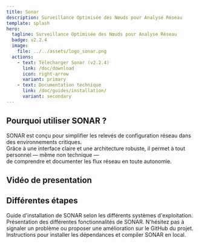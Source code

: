 ```yaml
---
title: Sonar
description: Surveillance Optimisée des Nœuds pour Analyse Réseau
template: splash
hero:
  tagline: Surveillance Optimisée des Nœuds pour Analyse Réseau
  badge: v2.2.4
  image:
    file: ../../assets/logo_sonar.png
  actions:
    - text: Télecharger Sonar (v2.2.4)
      link: /doc/download
      icon: right-arrow
      variant: primary
    - text: Documentation technique
      link: /doc/guides/installation/
      variant: secondary
---
```




## Pourquoi utiliser SONAR ?

SONAR est conçu pour simplifier les relevés de configuration réseau dans des environnements critiques.  
Grâce à une interface claire et une architecture robuste, il permet à tout personnel — même non technique —  
de comprendre et documenter les flux réseau en toute autonomie.


## Vidéo de presentation

<YoutubeEmbed  videoid="n1CqzT5QDnw" playLabel="Sonar" />

## Différentes étapes

<CardGrid stagger>
	<Card title="Installation" icon="pencil">
		Guide d'installation de SONAR selon les différents systèmes d'exploitation.
	</Card>
	<Card title="Utilisation" icon="add-document">
		Présentation des différentes fonctionnalités de SONAR.
	</Card>
	<Card title="Ouvrir un ticket" icon="setting">
		N'hésitez pas à signaler un problème ou proposer une amélioration sur le GitHub du projet.
	</Card>
	<Card title="Participer au développement" icon="open-book">
		Instructions pour installer les dépendances et compiler SONAR en local.
	</Card>
</CardGrid>

<Roadmap />

<TechStack />

<Sponsors />

<Footer />